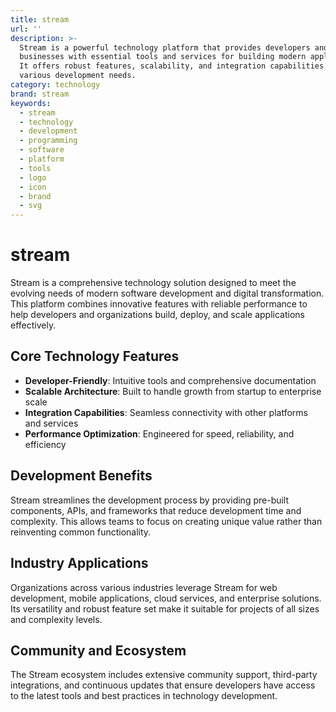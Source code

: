 ```yaml
---
title: stream
url: ''
description: >-
  Stream is a powerful technology platform that provides developers and
  businesses with essential tools and services for building modern applications.
  It offers robust features, scalability, and integration capabilities for
  various development needs.
category: technology
brand: stream
keywords:
  - stream
  - technology
  - development
  - programming
  - software
  - platform
  - tools
  - logo
  - icon
  - brand
  - svg
---
```


# stream

Stream is a comprehensive technology solution designed to meet the evolving needs of modern software development and digital transformation. This platform combines innovative features with reliable performance to help developers and organizations build, deploy, and scale applications effectively.

## Core Technology Features

- **Developer-Friendly**: Intuitive tools and comprehensive documentation
- **Scalable Architecture**: Built to handle growth from startup to enterprise scale
- **Integration Capabilities**: Seamless connectivity with other platforms and services
- **Performance Optimization**: Engineered for speed, reliability, and efficiency

## Development Benefits

Stream streamlines the development process by providing pre-built components, APIs, and frameworks that reduce development time and complexity. This allows teams to focus on creating unique value rather than reinventing common functionality.

## Industry Applications

Organizations across various industries leverage Stream for web development, mobile applications, cloud services, and enterprise solutions. Its versatility and robust feature set make it suitable for projects of all sizes and complexity levels.

## Community and Ecosystem

The Stream ecosystem includes extensive community support, third-party integrations, and continuous updates that ensure developers have access to the latest tools and best practices in technology development.
